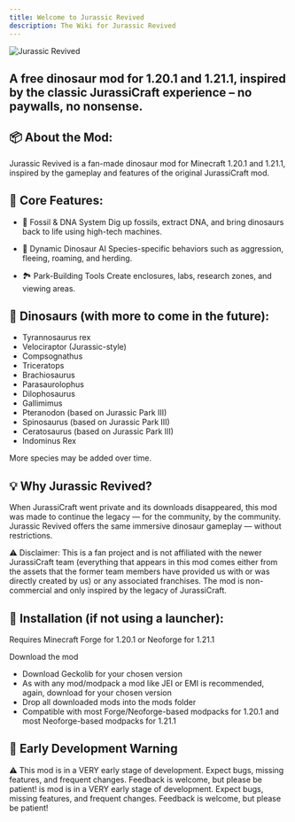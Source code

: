 ```yaml
---
title: Welcome to Jurassic Revived
description: The Wiki for Jurassic Revived
---
```


![Jurassic Revived](https://cdn.modrinth.com/data/cached_images/367f932b95831d2afdacf845bb9e350af7fe308f_0.webp)

## A free dinosaur mod for 1.20.1 and 1.21.1, inspired by the classic JurassiCraft experience – no paywalls, no nonsense.
## 📦 About the Mod:
Jurassic Revived is a fan-made dinosaur mod for Minecraft 1.20.1 and 1.21.1, inspired by the gameplay and features of the original JurassiCraft mod.

## 🧬 Core Features:
- 🦴 Fossil & DNA System Dig up fossils, extract DNA, and bring dinosaurs back to life using high-tech machines.

- 🧠 Dynamic Dinosaur AI Species-specific behaviors such as aggression, fleeing, roaming, and herding.

- 🏞️ Park-Building Tools Create enclosures, labs, research zones, and viewing areas.

## 🦕 Dinosaurs (with more to come in the future):
- Tyrannosaurus rex
- Velociraptor (Jurassic-style)
- Compsognathus
- Triceratops
- Brachiosaurus
- Parasaurolophus
- Dilophosaurus
- Gallimimus
- Pteranodon (based on Jurassic Park III)
- Spinosaurus (based on Jurassic Park III)
- Ceratosaurus (based on Jurassic Park III)
- Indominus Rex

More species may be added over time.

## 💡 Why Jurassic Revived?
When JurassiCraft went private and its downloads disappeared, this mod was made to continue the legacy — for the community, by the community. Jurassic Revived offers the same immersive dinosaur gameplay — without restrictions.

⚠️ Disclaimer:
This is a fan project and is not affiliated with the newer JurassiCraft team (everything that appears in this mod comes either from the assets that the former team members have provided us with or was directly created by us) or any associated franchises. The mod is non-commercial and only inspired by the legacy of JurassiCraft.

## 💾 Installation (if not using a launcher):
Requires Minecraft Forge for 1.20.1 or Neoforge for 1.21.1

Download the mod
- Download Geckolib  for your chosen version
- As with any mod/modpack a mod like JEI  or EMI  is recommended, again, download for your chosen version
- Drop all downloaded mods into the mods folder
- Compatible with most Forge/Neoforge-based modpacks for 1.20.1 and most Neoforge-based modpacks for 1.21.1

## 🚧 Early Development Warning
⚠️ This mod is in a VERY early stage of development. Expect bugs, missing features, and frequent changes. Feedback is welcome, but please be patient!
is mod is in a VERY early stage of development. Expect bugs, missing features, and frequent changes. Feedback is welcome, but please be patient!

